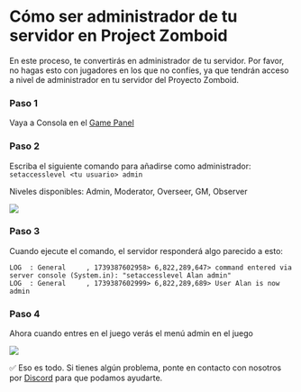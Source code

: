 # Cómo ser administrador de tu servidor en Project Zomboid


<Callout type="warning">
    En este proceso, te convertirás en administrador de tu servidor. Por favor, no hagas esto con jugadores en los que no confíes, ya que tendrán acceso a nivel de administrador en tu servidor del Proyecto Zomboid.
</Callout>

<Steps>

### Paso 1

Vaya a Consola en el [Game Panel](https://panel.vexyhost.com)

### Paso 2

Escriba el siguiente comando para añadirse como administrador: <Code>setaccesslevel \<tu usuario\> admin</Code>

Niveles disponibles: Admin, Moderator, Overseer, GM, Observer

![](https://i.imgur.com/5rn6lIT.png)

### Paso 3

Cuando ejecute el comando, el servidor responderá algo parecido a esto:

```log
LOG  : General     , 1739387602958> 6,822,289,647> command entered via server console (System.in): "setaccesslevel Alan admin"
LOG  : General     , 1739387602999> 6,822,289,689> User Alan is now admin
```

### Paso 4

Ahora cuando entres en el juego verás el menú admin en el juego

![](https://i.imgur.com/SlVQMym.png)

</Steps>

✅ Eso es todo. Si tienes algún problema, ponte en contacto con nosotros por [Discord](https://discord.vexyhost.com/) para que podamos ayudarte.